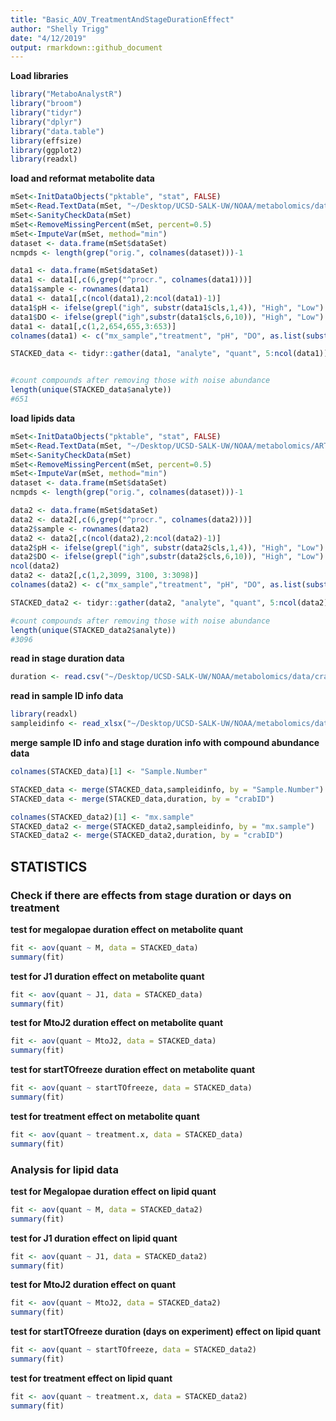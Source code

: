 ```yaml
---
title: "Basic_AOV_TreatmentAndStageDurationEffect"
author: "Shelly Trigg"
date: "4/12/2019"
output: rmarkdown::github_document
---
```


**Load libraries**
```r
library("MetaboAnalystR")
library("broom")
library("tidyr")
library("dplyr")
library("data.table")
library(effsize)
library(ggplot2)
library(readxl)
```

**load and reformat metabolite data**

```r
mSet<-InitDataObjects("pktable", "stat", FALSE)
mSet<-Read.TextData(mSet, "~/Desktop/UCSD-SALK-UW/NOAA/metabolomics/data/for metaboanalyst/339117_data4MetaboAnalyst.csv", "rowu", "disc")
mSet<-SanityCheckData(mSet)
mSet<-RemoveMissingPercent(mSet, percent=0.5)
mSet<-ImputeVar(mSet, method="min")
dataset <- data.frame(mSet$dataSet)
ncmpds <- length(grep("orig.", colnames(dataset)))-1

data1 <- data.frame(mSet$dataSet)
data1 <- data1[,c(6,grep("^procr.", colnames(data1)))]
data1$sample <- rownames(data1)
data1 <- data1[,c(ncol(data1),2:ncol(data1)-1)]
data1$pH <- ifelse(grepl("igh", substr(data1$cls,1,4)), "High", "Low")
data1$DO <- ifelse(grepl("igh",substr(data1$cls,6,10)), "High", "Low")
data1 <- data1[,c(1,2,654,655,3:653)]
colnames(data1) <- c("mx_sample","treatment", "pH", "DO", as.list(substring(colnames(data1[,grep("procr.",colnames(data1))]),7)))

STACKED_data <- tidyr::gather(data1, "analyte", "quant", 5:ncol(data1))


#count compounds after removing those with noise abundance
length(unique(STACKED_data$analyte))
#651

```

**load lipids data**

```r
mSet<-InitDataObjects("pktable", "stat", FALSE)
mSet<-Read.TextData(mSet, "~/Desktop/UCSD-SALK-UW/NOAA/metabolomics/ARTool_analysis/GenLipidsAll.csv", "rowu", "disc")
mSet<-SanityCheckData(mSet)
mSet<-RemoveMissingPercent(mSet, percent=0.5)
mSet<-ImputeVar(mSet, method="min")
dataset <- data.frame(mSet$dataSet)
ncmpds <- length(grep("orig.", colnames(dataset)))-1

data2 <- data.frame(mSet$dataSet)
data2 <- data2[,c(6,grep("^procr.", colnames(data2)))]
data2$sample <- rownames(data2)
data2 <- data2[,c(ncol(data2),2:ncol(data2)-1)]
data2$pH <- ifelse(grepl("igh", substr(data2$cls,1,4)), "High", "Low")
data2$DO <- ifelse(grepl("igh",substr(data2$cls,6,10)), "High", "Low")
ncol(data2)
data2 <- data2[,c(1,2,3099, 3100, 3:3098)]
colnames(data2) <- c("mx_sample","treatment", "pH", "DO", as.list(substring(colnames(data2[,grep("procr.",colnames(data2))]),7)))

STACKED_data2 <- tidyr::gather(data2, "analyte", "quant", 5:ncol(data2))

#count compounds after removing those with noise abundance
length(unique(STACKED_data2$analyte))
#3096

```


**read in stage duration data**
```r
duration <- read.csv("~/Desktop/UCSD-SALK-UW/NOAA/metabolomics/data/crab_duration_info.csv", stringsAsFactors = FALSE)
```

**read in sample ID info data**
```r
library(readxl)
sampleidinfo <- read_xlsx("~/Desktop/UCSD-SALK-UW/NOAA/metabolomics/data/SampleID_CrabID_info.xlsx")
```

**merge sample ID info and stage duration info with compound abundance data**
```r
colnames(STACKED_data)[1] <- "Sample.Number"

STACKED_data <- merge(STACKED_data,sampleidinfo, by = "Sample.Number")
STACKED_data <- merge(STACKED_data,duration, by = "crabID")

colnames(STACKED_data2)[1] <- "mx.sample"
STACKED_data2 <- merge(STACKED_data2,sampleidinfo, by = "mx.sample")
STACKED_data2 <- merge(STACKED_data2,duration, by = "crabID")
```

## STATISTICS

### Check if there are effects from stage duration or days on treatment

**test for megalopae duration effect on metabolite quant**
```r
fit <- aov(quant ~ M, data = STACKED_data)
summary(fit)
```

**test for J1 duration effect on metabolite quant**
```r
fit <- aov(quant ~ J1, data = STACKED_data)
summary(fit)
```

**test for MtoJ2 duration effect on metabolite quant**
```r
fit <- aov(quant ~ MtoJ2, data = STACKED_data)
summary(fit)
```

**test for startTOfreeze duration effect on metabolite quant**
```r
fit <- aov(quant ~ startTOfreeze, data = STACKED_data)
summary(fit)
```

**test for treatment effect on metabolite quant**
```r
fit <- aov(quant ~ treatment.x, data = STACKED_data)
summary(fit)
```
 

### Analysis for lipid data

**test for Megalopae duration effect on lipid quant**
```r
fit <- aov(quant ~ M, data = STACKED_data2)
summary(fit)
```   

**test for J1 duration effect on lipid quant**
```r
fit <- aov(quant ~ J1, data = STACKED_data2)
summary(fit)
```    

**test for MtoJ2 duration effect on quant**
```r
fit <- aov(quant ~ MtoJ2, data = STACKED_data2)
summary(fit)
``` 

**test for startTOfreeze duration (days on experiment) effect on lipid quant**
```r
fit <- aov(quant ~ startTOfreeze, data = STACKED_data2)
summary(fit)
```

**test for treatment effect on lipid quant**
```r
fit <- aov(quant ~ treatment.x, data = STACKED_data2)
summary(fit)
```
